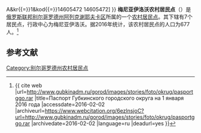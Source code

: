 {{Infobox Settlement
| official_name = 梅尼亚伊洛沃农村居民点
| native_name = Меняйловское сельское поселение
| settlement_type = [[农村居民点|农村居民点]]
| subdivision_type = [[国家|国家]]
| subdivision_type1 = [[州_(俄罗斯)|州]]
| subdivision_type2 = [[区_(苏联)|区]]
| subdivision_name = {{RUS}}
| subdivision_name1 = [[别尔哥罗德州|别尔哥罗德州]]
| subdivision_name2 = [[阿列克謝耶夫卡區_(別爾哥羅德州)|阿列克谢耶夫卡区]]
| seat_type = 行政中心
| seat = 梅尼亚伊洛沃
| population_as_of=2016
| population_footnotes = <ref name=stat />
| population_total = 677
| coordinates_display = inline,title
| latd =  | latm =  | lats =  | latNS = N
| longd =  | longm =  | longs =  | longEW = E
| timezone = [[莫斯科时间|MSK]]
| utc_offset = +3
| blank_name = [[俄罗斯市政土地区划代码|OKTMO编码]]
| blank_info = [http://classif.spb.ru/classificators/view/tma.php?st{{=}}A&kr{{=}}1&kod{{=}}14605472 14605472]
}}
'''梅尼亚伊洛沃农村居民点'''（{{lang-ru|Меняйловское сельское поселение}}）是[[俄罗斯联邦|俄罗斯联邦]][[别尔哥罗德州|别尔哥罗德州]][[阿列克謝耶夫卡區_(別爾哥羅德州)|阿列克谢耶夫卡区]]所属的一个[[农村居民点|农村居民点]]。其下辖有7个居民点，行政中心为梅尼亚伊洛沃。据2016年统计，该农村居民点的人口为677人。<ref name=stat>{{ cite web |url=http://www.gubkinadm.ru/gorod/images/stories/foto/okrug/pasportggo.rar |title=Паспорт Губкинского городского округа на 1 января 2016 года |accessdate=2016-02-02 |archiveurl=https://www.webcitation.org/6ezlnsjoC?url=http://www.gubkinadm.ru/gorod/images/stories/foto/okrug/pasportggo.rar |archivedate=2016-02-02 |language=ru |deadurl=yes }}</ref>

== 参考文献 ==
{{reflist}}

{{Russia-stub}}

[[Category:别尔哥罗德州农村居民点|Category:别尔哥罗德州农村居民点]]